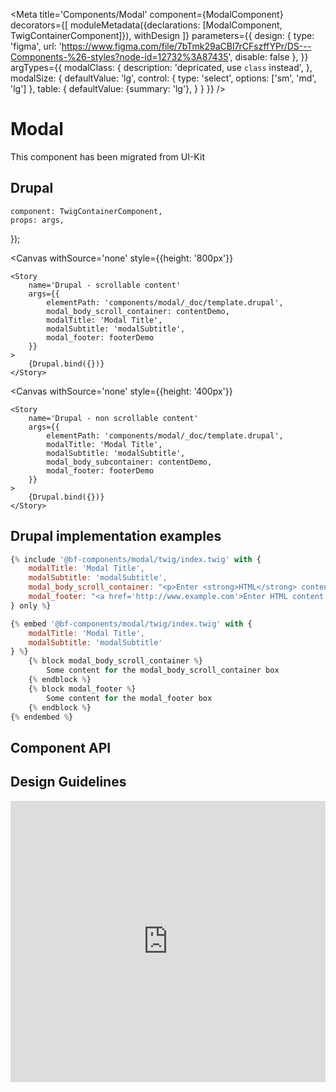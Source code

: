 
<Meta
    title='Components/Modal'
    component={ModalComponent}
    decorators={[
        moduleMetadata({declarations: [ModalComponent, TwigContainerComponent]}),
        withDesign
    ]}
    parameters={{
        design: {
            type: 'figma',
            url: 'https://www.figma.com/file/7bTmk29aCBl7rCFszffYPr/DS---Components-%26-styles?node-id=12732%3A87435',
            disable: false
        },
    }}
    argTypes={{
        modalClass: {
            description: 'depricated, use `class` instead',
        },
        modalSize: {
            defaultValue: 'lg',
            control: {
                type: 'select',
                options: ['sm', 'md', 'lg']
            },
            table: {
                defaultValue: {summary: 'lg'},
            }
        }
    }}
/>

# Modal

This component has been migrated from UI-Kit

## Drupal

    component: TwigContainerComponent,
    props: args,
});

<Canvas withSource='none'
        style={{height: '800px'}}
>
    <Story
        name='Drupal - scrollable content'
        args={{
            elementPath: 'components/modal/_doc/template.drupal',
            modal_body_scroll_container: contentDemo,
            modalTitle: 'Modal Title',
            modalSubtitle: 'modalSubtitle',
            modal_footer: footerDemo
        }}
    >
        {Drupal.bind({})}
    </Story>
</Canvas>

<Canvas withSource='none'
        style={{height: '400px'}}
>
    <Story
        name='Drupal - non scrollable content'
        args={{
            elementPath: 'components/modal/_doc/template.drupal',
            modalTitle: 'Modal Title',
            modalSubtitle: 'modalSubtitle',
            modal_body_subcontainer: contentDemo,
            modal_footer: footerDemo
        }}
    >
        {Drupal.bind({})}
    </Story>
</Canvas>

## Drupal implementation examples

```jsx
{% include '@bf-components/modal/twig/index.twig' with {
    modalTitle: 'Modal Title',
    modalSubtitle: 'modalSubtitle',
    modal_body_scroll_container: "<p>Enter <strong>HTML</strong> content here<p>",
    modal_footer: "<a href='http://www.example.com'>Enter HTML content in the footer here</a>"
} only %}

{% embed '@bf-components/modal/twig/index.twig' with {
    modalTitle: 'Modal Title',
    modalSubtitle: 'modalSubtitle'
} %}
    {% block modal_body_scroll_container %}
        Some content for the modal_body_scroll_container box
    {% endblock %}
    {% block modal_footer %}
        Some content for the modal_footer box
    {% endblock %}
{% endembed %}

```


## Component API

<ArgsTable of={ModalComponent}/>


## Design Guidelines

<iframe width='100%' height='450'
        src='https://www.figma.com/embed?embed_host=share&url=https%3A%2F%2Fwww.figma.com%2Ffile%2F7bTmk29aCBl7rCFszffYPr%2FDS---Components-%2526-styles%3Fnode-id%3D12732%253A87435%0A'
        frameBorder='0' allowFullScreen></iframe>